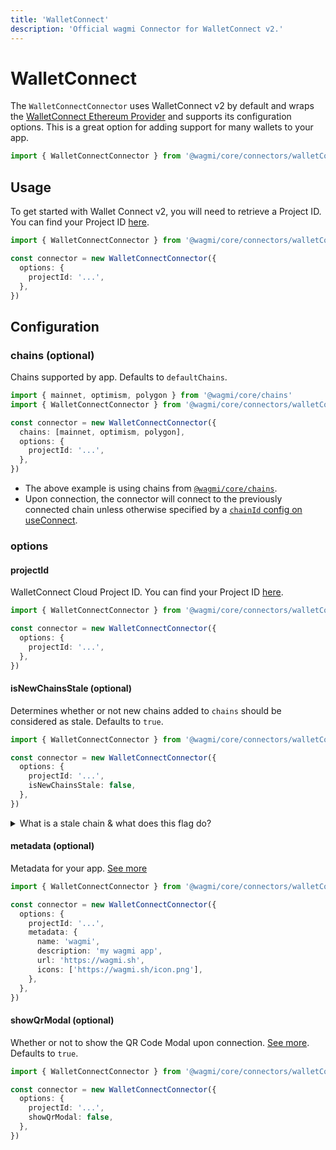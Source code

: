 ```yaml
---
title: 'WalletConnect'
description: 'Official wagmi Connector for WalletConnect v2.'
---
```


# WalletConnect

The `WalletConnectConnector` uses WalletConnect v2 by default and wraps the [WalletConnect Ethereum Provider](https://walletconnect.com) and supports its configuration options. This is a great option for adding support for many wallets to your app.

```ts
import { WalletConnectConnector } from '@wagmi/core/connectors/walletConnect'
```

## Usage

To get started with Wallet Connect v2, you will need to retrieve a Project ID. You can find your Project ID [here](https://cloud.walletconnect.com/sign-in).

```ts
import { WalletConnectConnector } from '@wagmi/core/connectors/walletConnect'

const connector = new WalletConnectConnector({
  options: {
    projectId: '...',
  },
})
```

## Configuration

### chains (optional)

Chains supported by app. Defaults to `defaultChains`.

```ts {5}
import { mainnet, optimism, polygon } from '@wagmi/core/chains'
import { WalletConnectConnector } from '@wagmi/core/connectors/walletConnect'

const connector = new WalletConnectConnector({
  chains: [mainnet, optimism, polygon],
  options: {
    projectId: '...',
  },
})
```

- The above example is using chains from [`@wagmi/core/chains`](/core/chains#wagmicorechains).
- Upon connection, the connector will connect to the previously connected chain unless otherwise specified by a [`chainId` config on useConnect](/core/hooks/useConnect#chainid-optional).

### options

#### projectId

WalletConnect Cloud Project ID. You can find your Project ID [here](https://cloud.walletconnect.com/sign-in).

```ts {5}
import { WalletConnectConnector } from '@wagmi/core/connectors/walletConnect'

const connector = new WalletConnectConnector({
  options: {
    projectId: '...',
  },
})
```

#### isNewChainsStale (optional)

Determines whether or not new chains added to `chains` should be considered as stale. Defaults to `true`.

```ts {6}
import { WalletConnectConnector } from '@wagmi/core/connectors/walletConnect'

const connector = new WalletConnectConnector({
  options: {
    projectId: '...',
    isNewChainsStale: false,
  },
})
```

<details>
  <summary>What is a stale chain & what does this flag do?</summary>

If a new chain is added to your previously existing `chains`, this flag
will determine if that chain should be considered as stale. A stale chain is a chain that
WalletConnect has yet to establish a relationship with (ie. the user has not approved or
rejected the chain).

Preface: Whereas WalletConnect v1 supported dynamic chain switching, WalletConnect v2 requires
the user to pre-approve a set of chains up-front. This comes with consequent UX nuances (see below) when
a user tries to switch to a chain that they have not approved.

This flag mainly affects the behavior when a wallet does not support dynamic chain authorization
with WalletConnect v2.

If `true` (default), the new chain will be treated as a stale chain. If the user
has yet to establish a relationship (approved/rejected) with this chain in their WalletConnect
session, the connector will disconnect upon the dapp auto-connecting, and the user will have to
reconnect to the dapp (revalidate the chain) in order to approve the newly added chain.
This is the default behavior to avoid an unexpected error upon switching chains which may
be a confusing user experience (ie. the user will not know they have to reconnect
unless the dapp handles these types of errors).

If `false`, the new chain will be treated as a validated chain. This means that if the user
has yet to establish a relationship with the chain in their WalletConnect session, wagmi will successfully
auto-connect the user. This comes with the trade-off that the connector will throw an error
when attempting to switch to the unapproved chain. This may be useful in cases where a dapp constantly
modifies their configured chains, and they do not want to disconnect the user upon
auto-connecting. If the user decides to switch to the unapproved chain, it is important that the
dapp handles this error and prompts the user to reconnect to the dapp in order to approve
the newly added chain.

</details>

#### metadata (optional)

Metadata for your app. [See more](https://docs.walletconnect.com/2.0/javascript/providers/ethereum#initialization)

```ts {6-11}
import { WalletConnectConnector } from '@wagmi/core/connectors/walletConnect'

const connector = new WalletConnectConnector({
  options: {
    projectId: '...',
    metadata: {
      name: 'wagmi',
      description: 'my wagmi app',
      url: 'https://wagmi.sh',
      icons: ['https://wagmi.sh/icon.png'],
    },
  },
})
```

#### showQrModal (optional)

Whether or not to show the QR Code Modal upon connection. [See more](https://docs.walletconnect.com/2.0/javascript/providers/ethereum#initialization). Defaults to `true`.

```ts {6}
import { WalletConnectConnector } from '@wagmi/core/connectors/walletConnect'

const connector = new WalletConnectConnector({
  options: {
    projectId: '...',
    showQrModal: false,
  },
})
```
